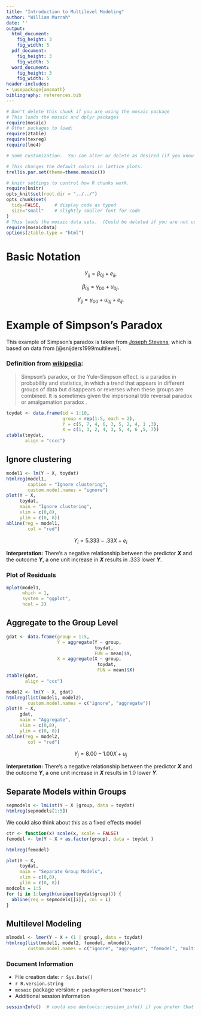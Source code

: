 ```yaml
---
title: "Introduction to Multilevel Modeling"
author: "William Murrah"
date: ''
output:
  html_document:
    fig_height: 3
    fig_width: 5
  pdf_document:
    fig_height: 3
    fig_width: 5
  word_document:
    fig_height: 3
    fig_width: 5
header-includes:
- \usepackage{amsmath}
bibliography: references.bib    
---
```



```r
# Don't delete this chunk if you are using the mosaic package
# This loads the mosaic and dplyr packages
require(mosaic)
# Other packages to load:
require(ztable)
require(texreg)
require(lme4)
```

```r
# Some customization.  You can alter or delete as desired (if you know what you are doing).

# This changes the default colors in lattice plots.
trellis.par.set(theme=theme.mosaic())  

# knitr settings to control how R chunks work.
require(knitr)
opts_knit$set(root.dir = "../../")
opts_chunk$set(
  tidy=FALSE,     # display code as typed
  size="small"    # slightly smaller font for code
)
# This loads the mosaic data sets.  (Could be deleted if you are not using them.)
require(mosaicData)  
options(ztable.type = "html")
```

# Basic Notation

$$
Y_{ij} = \beta_{0j} + e_{ij}, \tag{1}
$$

$$
\beta_{0j} = \gamma_{00} + u_{0j}, \tag{2}
$$

$$
Y_{ij} = \gamma_{00} + u_{0j} + e_{ij}. \tag{3}
$$ 



# Example of Simpson's Paradox

This example of Simpson's paradox is taken from [Joseph Stevens](http://pages.uoregon.edu/stevensj/workshops/hlmslides.pdf), which is based on data from [@snijders1999multilevel].

### Definition from [wikipedia](https://en.wikipedia.org/wiki/Simpson%27s_paradox):
> Simpson's paradox, or the Yule–Simpson effect, is a paradox in probability and statistics, in which a trend that appears in different groups of data but disappears or reverses when these groups are combined. It is sometimes given the impersonal title reversal paradox or amalgamation paradox  .

```r
toydat <- data.frame(id = 1:10,
                     group = rep(1:5, each = 2),
                     Y = c(5, 7, 4, 6, 3, 5, 2, 4, 1 ,3),
                     X = c(1, 3, 2, 4, 3, 5, 4, 6 ,5, 7))
ztable(toydat, 
       align = "cccc")
```

## Ignore clustering

```r
model1 <- lm(Y ~ X, toydat)
htmlreg(model1, 
        caption = "Ignore clustering", 
        custom.model.names = "ignore")
plot(Y ~ X, 
     toydat, 
     main = "Ignore clustering",
     xlim = c(0,8),
     ylim = c(0, 8))
abline(reg = model1, 
        col = "red")


```

$$
Y_i = 5.333 - .33X + e_i
$$

**Interpretation:** There’s a negative relationship between the predictor ***X*** and the outcome ***Y***, a one unit increase in ***X*** results in .333 lower ***Y***.


### Plot of Residuals
```r
mplot(model1, 
      which = 1, 
      system = "ggplot", 
      ncol = 2)
```

## Aggregate to the Group Level
```r
gdat <- data.frame(group = 1:5,
                   Y = aggregate(Y ~ group,
                                 toydat, 
                                 FUN = mean)$Y,
                   X = aggregate(X ~ group,
                                  toydat,
                                  FUN = mean)$X)
ztable(gdat,
       align = "ccc")
```

```r
model2 <- lm(Y ~ X, gdat)
htmlreg(list(model1, model2),
        custom.model.names = c("ignore", "aggregate"))
plot(Y ~ X, 
     gdat, 
     main = "Aggregate",
     xlim = c(0,8),
     ylim = c(0, 8))
abline(reg = model2, 
        col = "red")
```

$$
Y_j = 8.00 - 1.00X + u_j
$$

**Interpretation:** There’s a negative relationship between the predictor ***X*** and the outcome ***Y***, a one unit increase in ***X*** results in 1.0 lower ***Y***.

## Separate Models within Groups

```r
sepmodels <- lmList(Y ~ X |group, data = toydat)
htmlreg(sepmodels[1:5])
```

We could also think about this as a fixed effects model

```r
ctr <- function(x) scale(x, scale = FALSE)
femodel <- lm(Y ~ X + as.factor(group), data = toydat )

htmlreg(femodel)
```


```r
plot(Y ~ X, 
     toydat, 
     main = "Separate Group Models",
     xlim = c(0,8),
     ylim = c(0, 8))
modcols = 1:5
for (i in 1:length(unique(toydat$group))) {
  abline(reg = sepmodels[[i]], col = i)
}
```


## Multilevel Modeling

```r
mlmodel <- lmer(Y ~ X + (1 | group), data = toydat)
htmlreg(list(model1, model2, femodel, mlmodel),
        custom.model.names = c("ignore", "aggregate", "femodel", "multilevel"))
```




### Document Information
  * File creation date: `r Sys.Date()`
  * `r R.version.string`
  * `mosaic` package version: `r packageVersion("mosaic")`
  * Additional session information
  
```r
sessionInfo()  # could use devtools::session_info() if you prefer that
```
